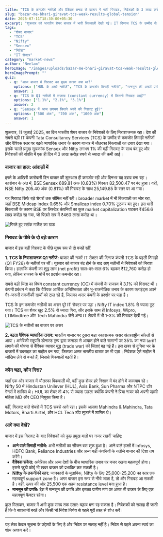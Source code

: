 ```yaml
---
title: "TCS के कमजोर नतीजों और वैश्विक तनाव से बाजार में भारी गिरावट, निवेशकों के 3 लाख करोड़ डूबे"
slug: "bazar-me-bhari-giravat-tcs-weak-results-global-tension"
date: 2025-07-11T18:30:00+05:30
excerpt: "शुक्रवार को भारतीय शेयर बाजार में भारी बिकवाली देखी गई। IT दिग्गज TCS के उम्मीद से कमजोर तिमाही नतीजों और अमेरिका-कनाडा के बीच बढ़ते व्यापारिक तनाव के कारण Sensex और Nifty लगभग 1% तक टूट गए।"
tags:
  - "शेयर बाजार"
  - "TCS"
  - "Nifty"
  - "Sensex"
  - "निवेश"
  - "IT सेक्टर"
category: "market-news"
author: "Neelam"
heroImage: "/images/uploads/bazar-me-bhari-giravat-tcs-weak-results-global-tension/hero-image.jpg"
heroImagePrompt: ""
quiz:
  - q: "आज बाजार में गिरावट का मुख्य कारण क्या था?"
    options: ["HUL के अच्छे नतीजे", "TCS के कमजोर तिमाही नतीजे", "मानसून की अच्छी प्रगति"]
    answer: 1
  - q: "TCS के Q1 नतीजों में राजस्व (constant currency) में कितनी गिरावट आई?"
    options: ["1.1%", "2.1%", "3.1%"]
    answer: 2
  - q: "Sensex में आज लगभग कितने अंकों की गिरावट हुई?"
    options: ["500 अंक", "700 अंक", "1000 अंक"]
    answer: 1
---
```


शुक्रवार, 11 जुलाई 2025, का दिन भारतीय शेयर बाजार के निवेशकों के लिए निराशाजनक रहा। देश की सबसे बड़ी IT कंपनी Tata Consultancy Services (TCS) के उम्मीद से कमजोर तिमाही नतीजों और वैश्विक स्तर पर बढ़ते व्यापारिक तनाव के कारण बाजार में चौतरफा बिकवाली का दबाव देखा गया। इसके चलते प्रमुख सूचकांक Sensex और Nifty लगभग 1% की बड़ी गिरावट के साथ बंद हुए और निवेशकों की संपत्ति में एक ही दिन में 3 लाख करोड़ रुपये से ज्यादा की कमी आई।

### बाजार का हाल: आंकड़ों में

हफ्ते के आखिरी कारोबारी दिन बाजार की शुरुआत ही कमजोर रही और दिनभर यह दबाव बना रहा। कारोबार के अंत में, BSE Sensex 689.81 अंक (0.83%) गिरकर 82,500.47 पर बंद हुआ। वहीं, NSE Nifty 205.40 अंक (0.81%) की गिरावट के साथ 25,149.85 के स्तर पर आ गया।

यह गिरावट सिर्फ बड़े शेयरों तक सीमित नहीं रही। broader market में भी बिकवाली का जोर रहा, जहाँ BSE Midcap index 0.65% और Smallcap index 0.70% टूटकर बंद हुए। इस भारी बिकवाली के कारण BSE पर लिस्टेड कंपनियों का कुल market capitalization घटकर ₹456.6 लाख करोड़ रह गया, जो पिछले सत्र में ₹460 लाख करोड़ था।

![गिरते हुए स्टॉक मार्केट का ग्राफ](/images/uploads/bazar-me-bhari-giravat-tcs-weak-results-global-tension/market-fall.png)

### गिरावट के पीछे के दो बड़े कारण

बाजार में इस बड़ी गिरावट के पीछे मुख्य रूप से दो वजहें रहीं:

**1. TCS के निराशाजनक Q1 नतीजे:**
बाजार की नजरें IT सेक्टर की दिग्गज कंपनी TCS के पहली तिमाही (Q1 FY26) के नतीजों पर थीं। गुरुवार को बाजार बंद होने के बाद आए नतीजों ने निवेशकों को निराश किया। हालांकि कंपनी का शुद्ध लाभ (net profit) साल-दर-साल 6% बढ़कर ₹12,760 करोड़ हो गया, लेकिन राजस्व के मोर्चे पर प्रदर्शन कमजोर रहा।

सबसे बड़ी चिंता का विषय constant currency (CC) में कंपनी के राजस्व में 3.1% की गिरावट थी। कंपनी प्रबंधन ने कहा कि वैश्विक आर्थिक अनिश्चितता और भू-राजनीतिक तनाव के कारण क्लाइंट्स अपने गैर-जरूरी तकनीकी खर्चों को टाल रहे हैं, जिसका असर कंपनी के प्रदर्शन पर पड़ा है।

TCS के इन कमजोर नतीजों का असर पूरे IT सेक्टर पर पड़ा। Nifty IT index 1.8% से ज्यादा टूट गया। TCS का शेयर खुद 2.5% से ज्यादा गिरा, और इसके साथ ही Infosys, Wipro, LTIMindtree और Tech Mahindra जैसे अन्य IT शेयरों में भी 1-3% की गिरावट देखी गई।

![TCS के नतीजों का बाजार पर असर](/images/uploads/bazar-me-bhari-giravat-tcs-weak-results-global-tension/tcs-results-impact.png)

**2. बढ़ता वैश्विक व्यापारिक तनाव:**
भारतीय बाजार पर दूसरा बड़ा नकारात्मक असर अंतरराष्ट्रीय संकेतों से आया। अमेरिकी राष्ट्रपति डोनाल्ड ट्रम्प द्वारा कनाडा से आयात होने वाले सामानों पर 35% का नया tariff लगाने की घोषणा से वैश्विक व्यापार युद्ध (trade war) की चिंताएं बढ़ गई हैं। इस खबर से दुनिया भर के बाजारों में घबराहट का माहौल बन गया, जिसका असर भारतीय बाजार पर भी पड़ा। निवेशक ऐसे माहौल में जोखिम लेने से बचते हैं, जिससे बिकवाली बढ़ती है।

### कौन चढ़ा, कौन गिरा?

जहाँ एक ओर बाजार में चौतरफा बिकवाली थी, वहीं कुछ शेयर हरे निशान में बंद होने में कामयाब रहे। Nifty 50 में Hindustan Unilever (HUL), Axis Bank, Sun Pharma और NTPC टॉप गेनर्स में शामिल थे। HUL का शेयर तो 4% से ज्यादा उछला क्योंकि कंपनी ने प्रिया नायर को अपनी पहली महिला MD और CEO नियुक्त किया है।

वहीं, गिरावट वाले शेयरों में TCS सबसे आगे रहा। इसके अलावा Mahindra & Mahindra, Tata Motors, Bharti Airtel, और HCL Tech टॉप लूजर्स में शामिल थे।

### आगे क्या देखें?

बाजार में इस गिरावट के बाद निवेशकों को कुछ प्रमुख बातों पर नजर रखनी चाहिए:

*   **आने वाले तिमाही नतीजे:** अभी नतीजों का सीजन बस शुरू हुआ है। आने वाले हफ्तों में Infosys, HDFC Bank, Reliance Industries और अन्य बड़ी कंपनियों के नतीजे बाजार की दिशा तय करेंगे।
*   **वैश्विक संकेत:** अमेरिका और अन्य देशों के बीच व्यापारिक तनाव पर नजर रखना महत्वपूर्ण होगा। इससे जुड़ी कोई भी खबर बाजार को प्रभावित कर सकती है।
*   **Nifty के तकनीकी स्तर:** जानकारों के मुताबिक, Nifty के लिए 25,000-25,200 का स्तर एक महत्वपूर्ण support zone है। अगर बाजार इस स्तर से नीचे जाता है, तो और गिरावट आ सकती है। वहीं, ऊपर की ओर 25,500 एक अहम resistance level बना हुआ है।
*   **मानसून की प्रगति:** देश में मानसून की प्रगति और इसका ग्रामीण मांग पर असर भी बाजार के लिए एक महत्वपूर्ण फैक्टर रहेगा।

कुल मिलाकर, बाजार में अभी कुछ समय तक उतार-चढ़ाव बना रह सकता है। निवेशकों को सलाह दी जाती है कि वे सावधानी बरतें और किसी भी निवेश निर्णय से पहले पूरी तरह से शोध करें।

---
यह लेख केवल सूचना के उद्देश्यों के लिए है और निवेश पर सलाह नहीं है। निवेश से पहले अपना स्वयं का शोध अवश्य करें।